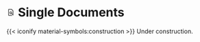 # <svg xmlns="http://www.w3.org/2000/svg" height="20px" viewBox="0 -960 960 960" width="20px" fill="#434343"><path d="m592-168 72 72H264q-29.7 0-50.85-21.15Q192-138.3 192-168v-624q0-29.7 21.15-50.85Q234.3-864 264-864h312l192 192v476q0 36-5.5 54T746-116L553-309q-15 10-34 14.5t-39 4.5q-60 0-102-42t-42-102q0-60 42-102t102-42q60 0 102 42t42 102q0 20-5 39.5T604-360l92 92v-374L546-792H264v624h328ZM480.21-362Q510-362 531-383.21t21-51Q552-464 530.79-485t-51-21Q450-506 429-484.79t-21 51Q408-404 429.21-383t51 21Zm-.21-82Zm0 0Z"/></svg> Single Documents {.unnumbered}

{{< iconify material-symbols:construction >}} Under construction.
